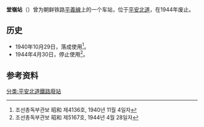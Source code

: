 {{朝鮮半島車站資訊
|公司色 = black
|文字色 = 
|站名 = 堂嶺站
|圖片 = 
|pxl = 
|圖片說明 =
|前一站 = [[内中站|内中]]
|前一站距離 = 4.8
|後一站距離 = 1.0
|後一站 = [[龙州站|龙州]]
|所屬路線 = [[平義線|平義線]]
|距離 = 203.7
|起點站 = [[平壤站|平壤]]
|諺文 = 당령역
|朝鮮漢字 = 堂嶺驛
|文觀部式 = Dangryeong-yeok
|馬-賴式 = Tangryŏng-yŏk
|副站名 = 
|車站編號 = 
|停站路線數 = 
|所屬公司 = [[朝鮮民主主義人民共和國鐵道省|朝鮮民主主義人民共和國鐵道省]]
|所在地 =[[平安北道|平安北道]]
|車站構造 = 地面车站
|月台配置 = 
|啟用年月日 = 1940年10月29日
|廢站年月日 = 1944年4月30日
|上下車人次 = 
|統計年度 = 
|轉車 = 
|備註 = 
|全寬備註 = 
}}

'''堂嶺站'''（{{kor|諺=당령역|漢=堂嶺驛|羅=Tangryŏng yŏk|f=y}}）曾为朝鲜铁路[[平義線|平義線]]上的一个车站，位于[[平安北道|平安北道]]，在1944年废止。

==历史==
*1940年10月29日，落成使用<ref>조선총독부관보 昭和 제4136호, 1940년 11월 4일자</ref>。
*1944年4月30日，停止使用<ref>조선총독부관보 昭和 제5167호, 1944년 4월 28일자</ref>。

==参考资料==
{{reflist}}

{{平義線}}

[[分类:平安北道鐵路廢站|分类:平安北道鐵路廢站]]